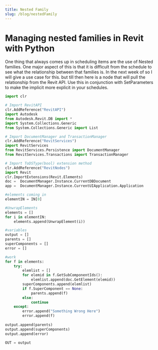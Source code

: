 ```yaml
---
title: Nested Family
slug: /blog/nestedFamily
---
```


# Managing nested families in Revit with Python
One thing that always comes up in scheduling items are the use of Nested families. One major aspect of this is that it is difficult from the schedule to see what the relationship between that families is. In the next week of so I will give a use case for this. but till then here is a node that will pull the relationship from the Revit API. Use this in conjunction with SetParameters to make the implicit more explicit in your schedules.


```Python copy
import clr

# Import RevitAPI
clr.AddReference("RevitAPI")
import Autodesk
from Autodesk.Revit.DB import *
import System.Collections.Generic
from System.Collections.Generic import List

# Import DocumentManager and TransactionManager
clr.AddReference("RevitServices")
import RevitServices
from RevitServices.Persistence import DocumentManager
from RevitServices.Transactions import TransactionManager

# Import ToDSType(bool) extension method
clr.AddReference("RevitNodes")
import Revit
clr.ImportExtensions(Revit.Elements)
doc =  DocumentManager.Instance.CurrentDBDocument
app =  DocumentManager.Instance.CurrentUIApplication.Application

#elements coming in
elementIN = IN[0]

#UnwrapElements
elements = []
for i in elementIN:
    elements.append(UnwrapElement(i))

#variables
output = []
parents = []
superComponents = []
error = []

#work
for f in elements:
    try:
        elemlist = []
        for elemid in f.GetSubComponentIds():
            elemlist.append(doc.GetElement(elemid))
        superComponents.append(elemlist)
        if f.SuperComponent == None:
            parents.append(f)
        else:
            continue
    except:
        error.append("Something Wrong Here")
        error.append(f)     
        
output.append(parents)
output.append(superComponents)
output.append(error)

OUT = output
```
